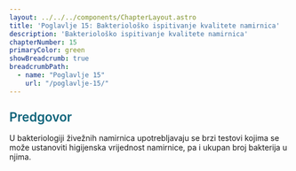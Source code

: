 ```yaml
---
layout: ../../../components/ChapterLayout.astro
title: 'Poglavlje 15: Bakteriološko ispitivanje kvalitete namirnica'
description: 'Bakteriološko ispitivanje kvalitete namirnica'
chapterNumber: 15
primaryColor: green
showBreadcrumb: true
breadcrumbPath:
  - name: "Poglavlje 15"
    url: "/poglavlje-15/"
---
```




<h3 style="color: #096279; font-size: 1.4rem; font-weight: 600; margin: 1.5rem 0 1rem 0;">Predgovor</h3>

U bakteriologiji živežnih namirnica upotrebljavaju se brzi testovi kojima se može ustanoviti higijenska vrijednost namirnice, pa i ukupan broj bakterija u njima.


